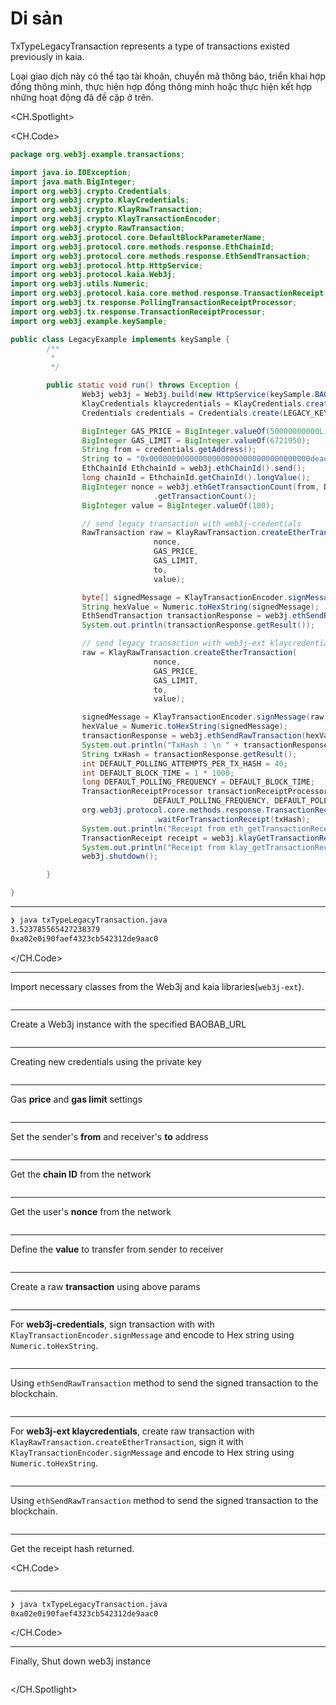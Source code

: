 # Di sản

TxTypeLegacyTransaction represents a type of transactions existed previously in kaia.

Loại giao dịch này có thể tạo tài khoản, chuyển mã thông báo, triển khai hợp đồng thông minh, thực hiện hợp đồng thông minh hoặc thực hiện kết hợp những hoạt động đã đề cập ở trên.

<CH.Spotlight>

<CH.Code>

```java txTypeLegacyTransaction.java
package org.web3j.example.transactions;

import java.io.IOException;
import java.math.BigInteger;
import org.web3j.crypto.Credentials;
import org.web3j.crypto.KlayCredentials;
import org.web3j.crypto.KlayRawTransaction;
import org.web3j.crypto.KlayTransactionEncoder;
import org.web3j.crypto.RawTransaction;
import org.web3j.protocol.core.DefaultBlockParameterName;
import org.web3j.protocol.core.methods.response.EthChainId;
import org.web3j.protocol.core.methods.response.EthSendTransaction;
import org.web3j.protocol.http.HttpService;
import org.web3j.protocol.kaia.Web3j;
import org.web3j.utils.Numeric;
import org.web3j.protocol.kaia.core.method.response.TransactionReceipt;
import org.web3j.tx.response.PollingTransactionReceiptProcessor;
import org.web3j.tx.response.TransactionReceiptProcessor;
import org.web3j.example.keySample;

public class LegacyExample implements keySample {
        /**
         *
         */

        public static void run() throws Exception {
                Web3j web3j = Web3j.build(new HttpService(keySample.BAOBAB_URL));
                KlayCredentials klaycredentials = KlayCredentials.create(keySample.LEGACY_KEY_privkey);
                Credentials credentials = Credentials.create(LEGACY_KEY_privkey);

                BigInteger GAS_PRICE = BigInteger.valueOf(50000000000L);
                BigInteger GAS_LIMIT = BigInteger.valueOf(6721950);
                String from = credentials.getAddress();
                String to = "0x000000000000000000000000000000000000dead";
                EthChainId EthchainId = web3j.ethChainId().send();
                long chainId = EthchainId.getChainId().longValue();
                BigInteger nonce = web3j.ethGetTransactionCount(from, DefaultBlockParameterName.LATEST).send()
                                .getTransactionCount();
                BigInteger value = BigInteger.valueOf(100);

                // send legacy transaction with web3j-credentials
                RawTransaction raw = KlayRawTransaction.createEtherTransaction(
                                nonce,
                                GAS_PRICE,
                                GAS_LIMIT,
                                to,
                                value);

                byte[] signedMessage = KlayTransactionEncoder.signMessage(raw, chainId, credentials);
                String hexValue = Numeric.toHexString(signedMessage);
                EthSendTransaction transactionResponse = web3j.ethSendRawTransaction(hexValue).send();
                System.out.println(transactionResponse.getResult());

                // send legacy transaction with web3j-ext klaycredentials
                raw = KlayRawTransaction.createEtherTransaction(
                                nonce,
                                GAS_PRICE,
                                GAS_LIMIT,
                                to,
                                value);

                signedMessage = KlayTransactionEncoder.signMessage(raw, chainId, klaycredentials);
                hexValue = Numeric.toHexString(signedMessage);
                transactionResponse = web3j.ethSendRawTransaction(hexValue).send();
                System.out.println("TxHash : \n " + transactionResponse.getResult());
                String txHash = transactionResponse.getResult();
                int DEFAULT_POLLING_ATTEMPTS_PER_TX_HASH = 40;
                int DEFAULT_BLOCK_TIME = 1 * 1000;
                long DEFAULT_POLLING_FREQUENCY = DEFAULT_BLOCK_TIME;
                TransactionReceiptProcessor transactionReceiptProcessor = new PollingTransactionReceiptProcessor(web3j,
                                DEFAULT_POLLING_FREQUENCY, DEFAULT_POLLING_ATTEMPTS_PER_TX_HASH);
                org.web3j.protocol.core.methods.response.TransactionReceipt ethReceipt = transactionReceiptProcessor
                                .waitForTransactionReceipt(txHash);
                System.out.println("Receipt from eth_getTransactionReceipt : \n" + ethReceipt);
                TransactionReceipt receipt = web3j.klayGetTransactionReceipt(txHash).send().getResult();
                System.out.println("Receipt from klay_getTransactionReceipt : \n" + receipt);
                web3j.shutdown();

        }

}
```

---

```zsh output
❯ java txTypeLegacyTransaction.java
3.523785565427238379
0xa02e0i90faef4323cb542312de9aac0
```

</CH.Code>

---

Import necessary classes from the Web3j and kaia libraries(`web3j-ext`).

```java txTypeLegacyTransaction.java focus=1:20

```

---

Create a Web3j instance with the specified BAOBAB_URL

```java txTypeLegacyTransaction.java focus=27

```

---

Creating new credentials using the private key

```java txTypeLegacyTransaction.java focus=28:29

```

---

Gas **price** and **gas limit** settings

```java txTypeLegacyTransaction.java focus=31:32

```

---

Set the sender's **from** and receiver's **to** address

```java txTypeLegacyTransaction.java focus=33,34

```

---

Get the **chain ID** from the network

```java txTypeLegacyTransaction.java focus=35:36

```

---

Get the user's **nonce** from the network

```java txTypeLegacyTransaction.java focus=37:38

```

---

Define the **value** to transfer from sender to receiver

```java txTypeLegacyTransaction.java focus=39

```

---

Create a raw **transaction** using above params

```java txTypeLegacyTransaction.java focus=42:47

```

---

For **web3j-credentials**, sign transaction with with `KlayTransactionEncoder.signMessage` and encode to Hex string using `Numeric.toHexString`.

```java txTypeLegacyTransaction.java focus=49:50

```

---

Using `ethSendRawTransaction` method to send the signed transaction to the blockchain.

```java txTypeLegacyTransaction.java focus=51:52

```

---

For **web3j-ext klaycredentials**, create raw transaction with `KlayRawTransaction.createEtherTransaction`, sign it with `KlayTransactionEncoder.signMessage` and encode to Hex string using `Numeric.toHexString`.

```java txTypeLegacyTransaction.java focus=54:63

```

---

Using `ethSendRawTransaction` method to send the signed transaction to the blockchain.

```java txTypeLegacyTransaction.java focus=64:66

```

---

Get the receipt hash returned.

<CH.Code>

```java txTypeLegacyTransaction.java focus=67:76

```

---

```zsh output
❯ java txTypeLegacyTransaction.java
0xa02e0i90faef4323cb542312de9aac0
```

</CH.Code>

---

Finally, Shut down web3j instance

```java txTypeLegacyTransaction.java focus=77

```

</CH.Spotlight>
